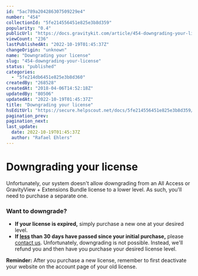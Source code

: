 ```yaml
---
id: "5ac789a204286307509229e4"
number: "454"
collectionId: "5fe214556451e825e3b8d359"
popularity: "0.4"
publicUrl: "https://docs.gravitykit.com/article/454-downgrading-your-license"
viewCount: "236"
lastPublishedAt: "2022-10-19T01:45:37Z"
changeOrigin: "unknown"
name: "Downgrading your license"
slug: "454-downgrading-your-license"
status: "published"
categories:
  - "5fe214db6451e825e3b8d360"
createdBy: "268528"
createdAt: "2018-04-06T14:52:18Z"
updatedBy: "80506"
updatedAt: "2022-10-19T01:45:37Z"
title: "Downgrading your license"
hsEditUrl: "https://secure.helpscout.net/docs/5fe214556451e825e3b8d359/article/5ac789a204286307509229e4"
pagination_prev:
pagination_next:
last_update:
  date: 2022-10-19T01:45:37Z
  author: "Rafael Ehlers"
---
```


# Downgrading your license

Unfortunately, our system doesn't allow downgrading from an All Access or GravityView + Extensions Bundle license to a lower level. As such, you'll need to purchase a separate one.

### **Want to downgrade?**

- **If your license is expired,** simply purchase a new one at your desired level.
- **If <u>less</u> than 30 days have passed since your initial purchase,** please [contact us](https://www.gravitykit.com/support/). Unfortunately, downgrading is not possible. Instead, we'll refund you and then have you purchase your desired license level.

**Reminder:** After you purchase a new license, remember to first deactivate your website on the account page of your old license.
